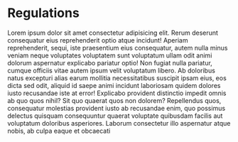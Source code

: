 # Regulations

Lorem ipsum dolor sit amet consectetur adipisicing elit. Rerum deserunt consequatur eius
reprehenderit optio atque incidunt! Aperiam reprehenderit, sequi, iste praesentium eius
consequatur, autem nulla minus veniam neque voluptates voluptatem sunt voluptatum ullam odit
animi dolorum aspernatur explicabo pariatur optio! Non fugiat nulla pariatur, cumque
officiis vitae autem ipsum velit voluptatum libero. Ab doloribus natus excepturi alias earum
mollitia necessitatibus suscipit ipsam eius, eos dicta sed odit, aliquid id saepe animi
incidunt laboriosam quidem dolores iusto recusandae iste at error! Explicabo provident
distinctio impedit omnis ab quo quos nihil? Sit quo quaerat quos non dolorem? Repellendus
quos, consequatur molestias provident iusto ab recusandae enim, quo possimus delectus
quisquam consequuntur quaerat voluptate quibusdam facilis aut voluptatum doloribus
asperiores. Laborum consectetur illo aspernatur atque nobis, ab culpa eaque et obcaecati
